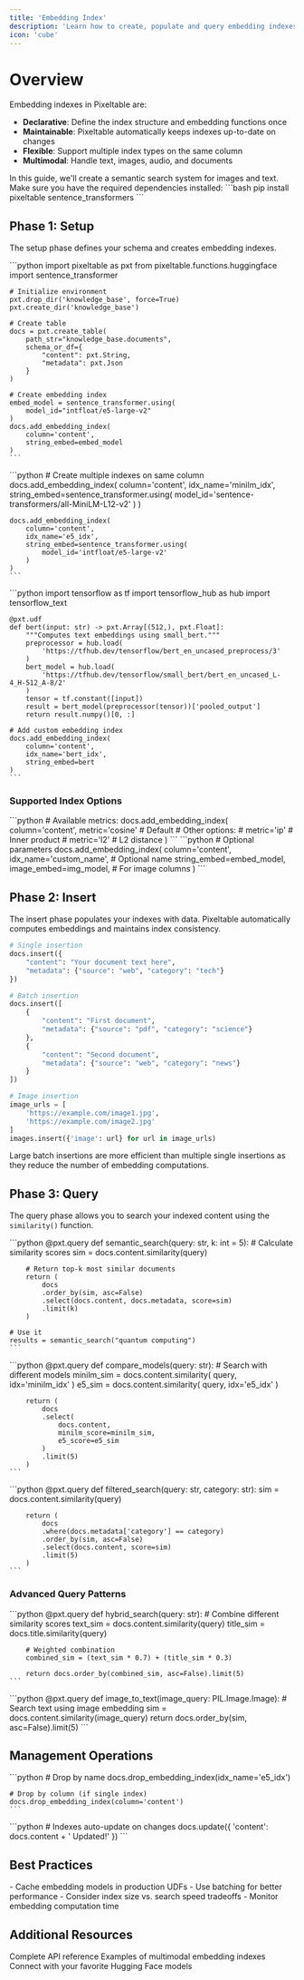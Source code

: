 ```yaml
---
title: 'Embedding Index'
description: 'Learn how to create, populate and query embedding indexes in Pixeltable'
icon: 'cube'
---
```


# Overview

Embedding indexes in Pixeltable are:
- **Declarative**: Define the index structure and embedding functions once
- **Maintainable**: Pixeltable automatically keeps indexes up-to-date on changes
- **Flexible**: Support multiple index types on the same column
- **Multimodal**: Handle text, images, audio, and documents

<Note>
In this guide, we'll create a semantic search system for images and text. Make sure you have the required dependencies installed:
```bash
pip install pixeltable sentence_transformers
```
</Note>

## Phase 1: Setup

The setup phase defines your schema and creates embedding indexes.

<Tabs>
  <Tab title="Basic Setup">
    ```python
    import pixeltable as pxt
    from pixeltable.functions.huggingface import sentence_transformer
    
    # Initialize environment
    pxt.drop_dir('knowledge_base', force=True)
    pxt.create_dir('knowledge_base')
    
    # Create table
    docs = pxt.create_table(
        path_str="knowledge_base.documents",
        schema_or_df={
            "content": pxt.String,
            "metadata": pxt.Json
        }
    )
    
    # Create embedding index
    embed_model = sentence_transformer.using(
        model_id="intfloat/e5-large-v2"
    )
    docs.add_embedding_index(
        column='content',
        string_embed=embed_model
    )
    ```
  </Tab>
  
  <Tab title="Multiple Indexes">
    ```python
    # Create multiple indexes on same column
    docs.add_embedding_index(
        column='content',
        idx_name='minilm_idx',
        string_embed=sentence_transformer.using(
            model_id='sentence-transformers/all-MiniLM-L12-v2'
        )
    )
    
    docs.add_embedding_index(
        column='content',
        idx_name='e5_idx',
        string_embed=sentence_transformer.using(
            model_id='intfloat/e5-large-v2'
        )
    )
    ```
  </Tab>
  
  <Tab title="Custom Embeddings">
    ```python
    import tensorflow as tf
    import tensorflow_hub as hub
    import tensorflow_text
    
    @pxt.udf
    def bert(input: str) -> pxt.Array[(512,), pxt.Float]:
        """Computes text embeddings using small_bert."""
        preprocessor = hub.load(
            'https://tfhub.dev/tensorflow/bert_en_uncased_preprocess/3'
        )
        bert_model = hub.load(
            'https://tfhub.dev/tensorflow/small_bert/bert_en_uncased_L-4_H-512_A-8/2'
        )
        tensor = tf.constant([input])
        result = bert_model(preprocessor(tensor))['pooled_output']
        return result.numpy()[0, :]
    
    # Add custom embedding index
    docs.add_embedding_index(
        column='content',
        idx_name='bert_idx',
        string_embed=bert
    )
    ```
  </Tab>
</Tabs>

### Supported Index Options

<CardGroup cols={1}>
  <Card title="Similarity Metrics" icon="calculator">
    ```python
    # Available metrics:
    docs.add_embedding_index(
        column='content',
        metric='cosine'  # Default
        # Other options:
        # metric='ip'    # Inner product
        # metric='l2'    # L2 distance
    )
    ```
  </Card>
  
  <Card title="Index Configuration" icon="gear">
    ```python
    # Optional parameters
    docs.add_embedding_index(
        column='content',
        idx_name='custom_name',  # Optional name
        string_embed=embed_model,
        image_embed=img_model,   # For image columns
    )
    ```
  </Card>
</CardGroup>

## Phase 2: Insert

The insert phase populates your indexes with data. Pixeltable automatically computes embeddings and maintains index consistency.

```python
# Single insertion
docs.insert({
    "content": "Your document text here",
    "metadata": {"source": "web", "category": "tech"}
})

# Batch insertion
docs.insert([
    {
        "content": "First document",
        "metadata": {"source": "pdf", "category": "science"}
    },
    {
        "content": "Second document", 
        "metadata": {"source": "web", "category": "news"}
    }
])

# Image insertion
image_urls = [
    'https://example.com/image1.jpg',
    'https://example.com/image2.jpg'
]
images.insert({'image': url} for url in image_urls)
```

<Warning>
Large batch insertions are more efficient than multiple single insertions as they reduce the number of embedding computations.
</Warning>

## Phase 3: Query

The query phase allows you to search your indexed content using the `similarity()` function.

<Tabs>
  <Tab title="Basic Search">
    ```python
    @pxt.query
    def semantic_search(query: str, k: int = 5):
        # Calculate similarity scores
        sim = docs.content.similarity(query)
        
        # Return top-k most similar documents
        return (
            docs
            .order_by(sim, asc=False)
            .select(docs.content, docs.metadata, score=sim)
            .limit(k)
        )
    
    # Use it
    results = semantic_search("quantum computing")
    ```
  </Tab>
  
  <Tab title="Multi-Index Search">
    ```python
    @pxt.query
    def compare_models(query: str):
        # Search with different models
        minilm_sim = docs.content.similarity(
            query, idx='minilm_idx'
        )
        e5_sim = docs.content.similarity(
            query, idx='e5_idx'
        )
        
        return (
            docs
            .select(
                docs.content,
                minilm_score=minilm_sim,
                e5_score=e5_sim
            )
            .limit(5)
        )
    ```
  </Tab>
  
  <Tab title="Filtered Search">
    ```python
    @pxt.query
    def filtered_search(query: str, category: str):
        sim = docs.content.similarity(query)
        
        return (
            docs
            .where(docs.metadata['category'] == category)
            .order_by(sim, asc=False)
            .select(docs.content, score=sim)
            .limit(5)
        )
    ```
  </Tab>
</Tabs>

### Advanced Query Patterns

<AccordionGroup>
  <Accordion title="Hybrid Search" icon="layer-group">
    ```python
    @pxt.query
    def hybrid_search(query: str):
        # Combine different similarity scores
        text_sim = docs.content.similarity(query)
        title_sim = docs.title.similarity(query)
        
        # Weighted combination
        combined_sim = (text_sim * 0.7) + (title_sim * 0.3)
        
        return docs.order_by(combined_sim, asc=False).limit(5)
    ```
  </Accordion>

  <Accordion title="Cross-Modal Search" icon="arrows-repeat">
    ```python
    @pxt.query
    def image_to_text(image_query: PIL.Image.Image):
        # Search text using image embedding
        sim = docs.content.similarity(image_query)
        return docs.order_by(sim, asc=False).limit(5)
    ```
  </Accordion>
</AccordionGroup>

## Management Operations

<CardGroup cols={1}>
  <Card title="Drop Index" icon="trash">
    ```python
    # Drop by name
    docs.drop_embedding_index(idx_name='e5_idx')
    
    # Drop by column (if single index)
    docs.drop_embedding_index(column='content')
    ```
  </Card>
  
  <Card title="Update Index" icon="arrows-rotate">
    ```python
    # Indexes auto-update on changes
    docs.update({
        'content': docs.content + ' Updated!'
    })
    ```
  </Card>
</CardGroup>

## Best Practices

<Warning>
- Cache embedding models in production UDFs
- Use batching for better performance
- Consider index size vs. search speed tradeoffs 
- Monitor embedding computation time
</Warning>

## Additional Resources

<CardGroup cols={3}>
  <Card title="API Documentation" icon="book" href="https://pixeltable.github.io/pixeltable/">
    Complete API reference
  </Card>
  <Card title="Multimodal Indexes" icon="lightbulb" href="/docs/examples/chat/multimodal">
    Examples of multimodal embedding indexes
  </Card>
  <Card title="Model Hub" icon="brain" href="https://huggingface.co/models">
    Connect with your favorite Hugging Face models
  </Card>
</CardGroup>